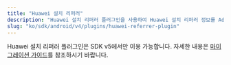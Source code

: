 ```yaml
---
title: "Huawei 설치 리퍼러"
description: "Huawei 설치 리퍼러 플러그인을 사용하여 Huawei 설치 리퍼러 정보를 Adjust에 전달합니다."
slug: "ko/sdk/android/v4/plugins/huawei-referrer-plugin"
---
```


Huawei 설치 리퍼러 플러그인은 SDK v5에서만 이용 가능합니다. 자세한 내용은 [마이그레이션 가이드](/ko/sdk/android/migration/v4-to-v5)를 참조하시기 바랍니다.
